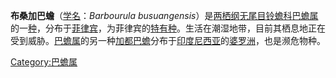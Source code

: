 {{Speciesbox
| image = Barbourula busuangensis01.jpg
| status = NT | status_system = IUCN3.1
| status_ref = <ref name=IUCN>{{cite iucn | author = IUCN SSC Amphibian Specialist Group | title = ''Barbourula busuangensis'' | volume= 2018 | page = e.T23900A58474888 | year = 2018 | doi = 10.2305/IUCN.UK.2018-2.RLTS.T23900A58474888.en }}</ref>
| genus = Barbourula
| species = busuangensis
| authority = [[Edward_Harrison_Taylor|Taylor]] and [[Gladwyn_Kingsley_Noble|Noble]], 1924
| synonyms = 
| synonyms_ref = <ref name=Frost/>
| range_map = Barbourula busuangensis on Philippines.svg
}}
'''布桑加巴蟾'''（[[学名|学名]]：''Barbourula busuangensis''）是[[两栖纲|两栖纲]][[无尾目|无尾目]][[铃蟾科|铃蟾科]][[巴蟾属|巴蟾属]]的一[[种|种]]，分布于[[菲律宾|菲律宾]]，为菲律宾的[[特有种|特有种]]。生活在潮湿地带，目前其栖息地正在受到威胁。[[巴蟾属|巴蟾属]]的另一种[[加都巴蟾|加都巴蟾]]分布于[[印度尼西亚|印度尼西亚]]的[[婆罗洲|婆罗洲]]，也是濒危物种。
{{Taxonbar|from=Q977377}}

[[Category:巴蟾属|Category:巴蟾属]]


{{amphibian-stub}}